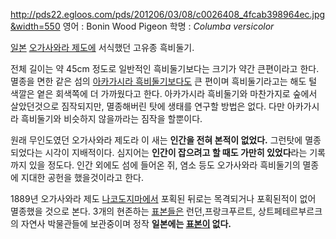 http://pds22.egloos.com/pds/201206/03/08/c0026408_4fcab398964ec.jpg&width=550
영어 : Bonin Wood Pigeon
학명 : ''Columba versicolor''

[[일본]] [[오가사와라 제도]]에 서식했던 고유종 흑비둘기.

전체 길이는 약 45cm 정도로 일반적인 흑비둘기보다는 크기가 약간 큰편이라고 한다. 멸종을 면한 같은 섬의 [[아카가시라 흑비둘기]]보다도 큰 편이며 흑비둘기라고는 해도 털 색깔은 옅은 회색쪽에 더 가까웠다고 한다. 아카가시라 흑비둘기와 마찬가지로 숲에서 살았던것으로 짐작되지만, 멸종해버린 탓에 생태를 연구할 방법은 없다. 다만 아카가시라 흑비둘기와 비슷하지 않을까라는 짐작을 할뿐이다.

원래 무인도였던 오가사와라 제도라 이 새는 '''인간을 전혀 본적이 없었다.''' 그런탓에 멸종되었다는 시각이 지배적이다. 심지어는 '''인간이 잡으려고 할 때도 가만히 있었다'''라는 기록까지 있을 정도다. 인간 외에도 섬에 들어온 쥐, 염소 등도 오가사와라 흑비둘기의 멸종에 지대한 공헌을 했을것이라고 한다.

1889년 오가사와라 제도 [[나코도지마]]에서 포획된 뒤로는 목격되거나 포획된적이 없어 멸종했을 것으로 본다. 3개의 현존하는 [[표본]]들은 런던,프랑크푸르트, 상트페테르부르크의 자연사 박물관들에 보관중이며 정작 '''일본에는 [[표본]]이 없다.'''
